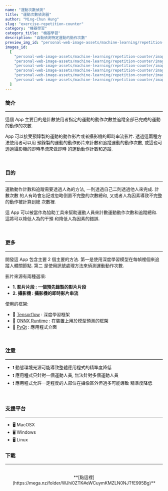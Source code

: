 ```yaml
---
name: "運動次數偵測"
title: "運動次數偵測器"
author: "Ming-Chun Hung"
slug: "exercise-repetition-counter"
category: "機器學習"
category_title: "機器學習"
description: "自動偵測特定運動的動作次數"
preview_img_id: "personal-web-image-assets/machine-learning/repetition-counter/preview"
images_id:
  [
    "personal-web-image-assets/machine-learning/repetition-counter/image1",
    "personal-web-image-assets/machine-learning/repetition-counter/image2",
    "personal-web-image-assets/machine-learning/repetition-counter/image3",
    "personal-web-image-assets/machine-learning/repetition-counter/image4",
    "personal-web-image-assets/machine-learning/repetition-counter/image5",
    "personal-web-image-assets/machine-learning/repetition-counter/image6",
  ]
---
```


### 簡介

---

這個 App 主要目的是計數使用者指定的運動的動作次數並追蹤全部已完成的運動的動作的次數.

App 可以接受預錄製的運動的動作影片或者攝影機的即時串流影片. 透過這兩種方法使用者可以用
預錄製的運動的動作影片來計數和追蹤運動的動作次數, 或這也可透過攝影機的即時串流來做即時
的運動動作計數和追蹤.

<br />

### 目的

---

運動動作計數和追蹤需要透過人為的方法, 一則透過自己二則透過他人來完成. 計數次數
的人有時會忘記或忽略倒置不完整的次數總和, 又或者人為因素導致不完整的動作被計算到總
次數裡.

這 App 可以被當作為協助工具來幫助運動人員來計數運動動作次數和追蹤總和. 這將可以降低人為的干預
和降低人為因素的錯誤.

<br />

### 更多

---

開發這 App 包含主要 2 個主要的方法. 第一是使用深度學習模型在每幀裡個來追蹤人體關節點. 第二
是使用訊號處理方法來偵測運動動作次數.

影片來源有兩種選項:

- **1. 影片片段 : 一個預先錄製的影片片段**
- **2. 攝影機 : 攝影機的即時影片串流**

使用的框架:

- 🧰 [Tensorflow](https://www.tensorflow.org/) : 深度學習框架
- 🧰 [ONNX Runtime](https://onnxruntime.ai/) : 在裝置上用於模型預測的框架
- 🧰 [PyQt](https://wiki.qt.io/Qt_for_Python) : 應用程式介面

<br />

### 注意

---

- ❗️ 動態環境光源可能導致整體應用程式的精準度降低
- ❗️ 應用程式只針對一個運動人員, 無法針對多個運動人員
- ❗️ 應用程式允許一定程度的人部位在攝像區外但過多可能導致
  精準度降低

<br />

### 支援平台

---

- 🖥 MacOSX
- 🖥 Windows
- 🖥 Linux

### 下載

---

<br />
<center>
  **[點這裡](https://mega.nz/folder/WJhi0ZTK#eWCuymKMZLN0NJTfE995Bg)**
</center>

<br />
